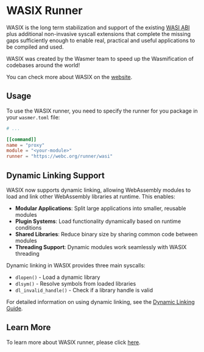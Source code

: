 # WASIX Runner

WASIX is the long term stabilization and support of the existing [WASI ABI](https://github.com/WebAssembly/WASI/blob/main/legacy/application-abi.md)
plus additional non-invasive syscall extensions that complete the missing
gaps sufficiently enough to enable real, practical and useful applications to be compiled and used.

WASIX was created by the Wasmer team to speed up the Wasmification of codebases around the world!

You can check more about WASIX on the [website](https://wasix.org/).

## Usage

To use the WASIX runner, you need to specify the runner for you package in your `wasmer.toml` file:

```toml filename="wasmer.toml" copy
# ...

[[command]]
name = "proxy"
module = "<your-module>"
runner = "https://webc.org/runner/wasi"
```

## Dynamic Linking Support

WASIX now supports dynamic linking, allowing WebAssembly modules to load and link other WebAssembly libraries at runtime. This enables:

- **Modular Applications**: Split large applications into smaller, reusable modules
- **Plugin Systems**: Load functionality dynamically based on runtime conditions  
- **Shared Libraries**: Reduce binary size by sharing common code between modules
- **Threading Support**: Dynamic modules work seamlessly with WASIX threading

Dynamic linking in WASIX provides three main syscalls:
- `dlopen()` - Load a dynamic library
- `dlsym()` - Resolve symbols from loaded libraries
- `dl_invalid_handle()` - Check if a library handle is valid

For detailed information on using dynamic linking, see the [Dynamic Linking Guide](/runtime/runners/wasix/dynamic-linking).

## Learn More

To learn more about WASIX runner, please click [here](https://docs.rs/webc/latest/webc/metadata/annotations/constant.WASI_RUNNER_URI.html).
